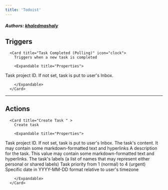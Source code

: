 ```yaml
---
title: 'Todoist'
---
```


##### Authors: [khaledmashaly](https://github.com/khaledmashaly)


## Triggers


      <Card title="Task Completed (Polling)" icon="clock">
        Triggers when a new task is completed

        <Expandable title="Properties">
          
<ResponseField name="authentication" required type="Oauth2">

</ResponseField>
            
<ResponseField name="Project"  type="Dropdown">
Task project ID. If not set, task is put to user's Inbox.
</ResponseField>
              
        </Expandable>
      </Card>
  

---

## Actions


      <Card title="Create Task " >
        Create task

        <Expandable title="Properties">
          
<ResponseField name="authentication" required type="Oauth2">

</ResponseField>
            
<ResponseField name="Project"  type="Dropdown">
Task project ID. If not set, task is put to user's Inbox.
</ResponseField>
            
<ResponseField name="content" required type="Long_text">
The task's content. It may contain some markdown-formatted text and hyperlinks
</ResponseField>
            
<ResponseField name="Description"  type="Long_text">
A description for the task. This value may contain some markdown-formatted text and hyperlinks.
</ResponseField>
            
<ResponseField name="Labels"  type="Array">
The task's labels (a list of names that may represent either personal or shared labels)
</ResponseField>
            
<ResponseField name="Priority"  type="Number">
Task priority from 1 (normal) to 4 (urgent)
</ResponseField>
            
<ResponseField name="Due date"  type="Short_text">
Specific date in YYYY-MM-DD format relative to user's timezone
</ResponseField>
              
        </Expandable>
      </Card>
  
